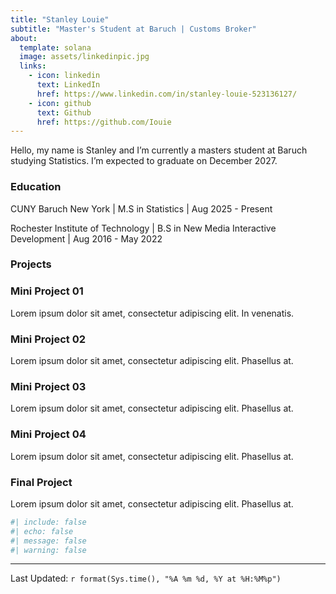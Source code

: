 ```yaml
---
title: "Stanley Louie"
subtitle: "Master's Student at Baruch | Customs Broker"
about:
  template: solana
  image: assets/linkedinpic.jpg
  links:
    - icon: linkedin
      text: LinkedIn
      href: https://www.linkedin.com/in/stanley-louie-523136127/
    - icon: github
      text: Github
      href: https://github.com/Iouie
---
```


Hello, my name is Stanley and I'm currently a masters student at Baruch studying Statistics. I'm expected to graduate on December 2027.


### Education

CUNY Baruch New York | M.S in Statistics | Aug 2025 - Present

Rochester Institute of Technology | B.S in New Media Interactive Development | Aug 2016 - May 2022




### Projects

<div class="container">

<div class="card1">
  <h3>Mini Project 01</h3>
  <p>Lorem ipsum dolor sit amet, consectetur adipiscing elit. In venenatis.</p>
</div>

<div class="card2">
  <h3>Mini Project 02</h3>
  <p>Lorem ipsum dolor sit amet, consectetur adipiscing elit. Phasellus at.</p>
</div>

<div class="card3">
  <h3>Mini Project 03</h3>
  <p>Lorem ipsum dolor sit amet, consectetur adipiscing elit. Phasellus at.</p>
</div>

<div class="card4">
  <h3>Mini Project 04</h3>
  <p>Lorem ipsum dolor sit amet, consectetur adipiscing elit. Phasellus at.</p>
</div>

<div class="card5">
  <h3>Final Project</h3>
  <p>Lorem ipsum dolor sit amet, consectetur adipiscing elit. Phasellus at.</p>
</div>

</div>
```r
#| include: false   
#| echo: false
#| message: false
#| warning: false
```
--------------
Last Updated: `r format(Sys.time(), "%A %m %d, %Y at %H:%M%p")`